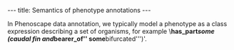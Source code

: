 ---
title: Semantics of phenotype annotations
---

In Phenoscape data annotation, we typically model a phenotype as a class expression describing a set of organisms, for example \'''has_part'' some ('''caudal fin''' and ''bearer_of'' some '''bifurcated''')'.